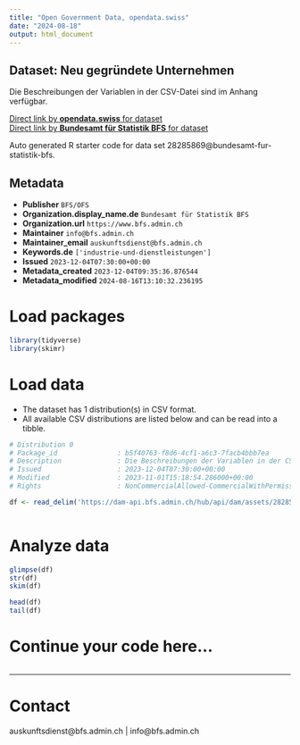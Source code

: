 ```yaml
---
title: "Open Government Data, opendata.swiss"
date: "2024-08-18"
output: html_document
---
```


## Dataset: Neu gegründete Unternehmen

Die Beschreibungen der Variablen in der CSV-Datei sind im Anhang verfügbar.

[Direct link by **opendata.swiss** for dataset](https://opendata.swiss/de/dataset/neu-gegrundete-unternehmen3)<br>
[Direct link by **Bundesamt für Statistik BFS** for dataset](https://www.bfs.admin.ch/asset/de/ts-x-06.02.02.01.03)

Auto generated R starter code for data set 28285869@bundesamt-fur-statistik-bfs.

## Metadata

- **Publisher** `BFS/OFS`
- **Organization.display_name.de** `Bundesamt für Statistik BFS`
- **Organization.url** `https://www.bfs.admin.ch`
- **Maintainer** `info@bfs.admin.ch`
- **Maintainer_email** `auskunftsdienst@bfs.admin.ch`
- **Keywords.de** `['industrie-und-dienstleistungen']`
- **Issued** `2023-12-04T07:30:00+00:00`
- **Metadata_created** `2023-12-04T09:35:36.876544`
- **Metadata_modified** `2024-08-16T13:10:32.236195`


# Load packages

```r

library(tidyverse)
library(skimr)

```

# Load data

-   The dataset has 1 distribution(s) in CSV format.
-   All available CSV distributions are listed below and can be read into a tibble.

```r

# Distribution 0
# Package_id               : b5f40763-f8d6-4cf1-a6c3-7facb4bbb7ea
# Description              : Die Beschreibungen der Variablen in der CSV-Datei sind im Anhang verfügbar.
# Issued                   : 2023-12-04T07:30:00+00:00
# Modified                 : 2023-11-01T15:18:54.286000+00:00
# Rights                   : NonCommercialAllowed-CommercialWithPermission-ReferenceRequired

df <- read_delim('https://dam-api.bfs.admin.ch/hub/api/dam/assets/28285880/master')



```

# Analyze data

```r

glimpse(df)
str(df)
skim(df)

head(df)
tail(df)

```

# Continue your code here...

```r

```

------------------------------------------------------------------------

# Contact

auskunftsdienst@bfs.admin.ch | info@bfs.admin.ch
